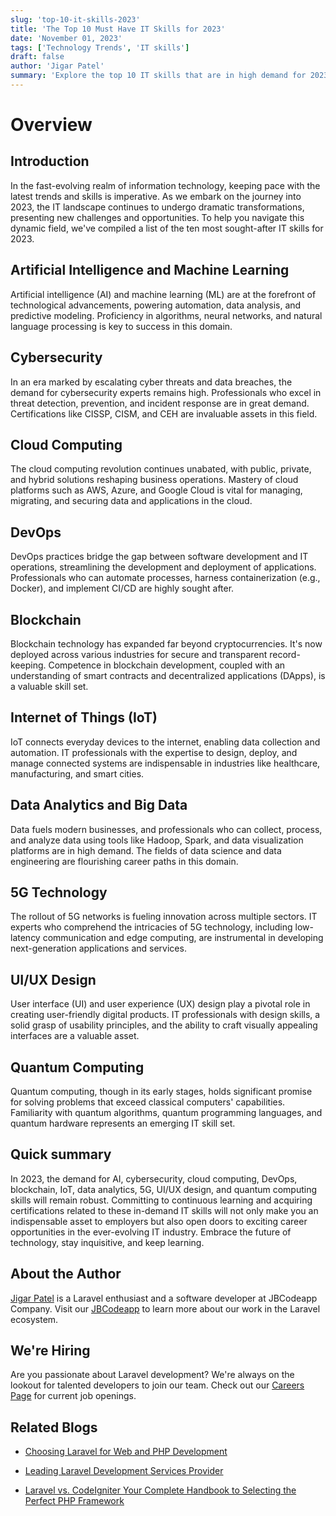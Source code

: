 ```yaml
---
slug: 'top-10-it-skills-2023'
title: 'The Top 10 Must Have IT Skills for 2023'
date: 'November 01, 2023'
tags: ['Technology Trends', 'IT skills']
draft: false
author: 'Jigar Patel'
summary: 'Explore the top 10 IT skills that are in high demand for 2023, ranging from artificial intelligence and cybersecurity to cloud computing and quantum computing.'
---
```


# Overview

<TOCInline toc={props.toc} exclude="Overview" toHeading={2} defaultimage="top-10-it-skills-2023" />

## Introduction

In the fast-evolving realm of information technology, keeping pace with the latest trends and skills is imperative. As we embark on the journey into 2023, the IT landscape continues to undergo dramatic transformations, presenting new challenges and opportunities. To help you navigate this dynamic field, we've compiled a list of the ten most sought-after IT skills for 2023.

## Artificial Intelligence and Machine Learning

Artificial intelligence (AI) and machine learning (ML) are at the forefront of technological advancements, powering automation, data analysis, and predictive modeling. Proficiency in algorithms, neural networks, and natural language processing is key to success in this domain.

## Cybersecurity

In an era marked by escalating cyber threats and data breaches, the demand for cybersecurity experts remains high. Professionals who excel in threat detection, prevention, and incident response are in great demand. Certifications like CISSP, CISM, and CEH are invaluable assets in this field.

## Cloud Computing

The cloud computing revolution continues unabated, with public, private, and hybrid solutions reshaping business operations. Mastery of cloud platforms such as AWS, Azure, and Google Cloud is vital for managing, migrating, and securing data and applications in the cloud.

## DevOps

DevOps practices bridge the gap between software development and IT operations, streamlining the development and deployment of applications. Professionals who can automate processes, harness containerization (e.g., Docker), and implement CI/CD are highly sought after.

## Blockchain

Blockchain technology has expanded far beyond cryptocurrencies. It's now deployed across various industries for secure and transparent record-keeping. Competence in blockchain development, coupled with an understanding of smart contracts and decentralized applications (DApps), is a valuable skill set.

## Internet of Things (IoT)

IoT connects everyday devices to the internet, enabling data collection and automation. IT professionals with the expertise to design, deploy, and manage connected systems are indispensable in industries like healthcare, manufacturing, and smart cities.

## Data Analytics and Big Data

Data fuels modern businesses, and professionals who can collect, process, and analyze data using tools like Hadoop, Spark, and data visualization platforms are in high demand. The fields of data science and data engineering are flourishing career paths in this domain.

## 5G Technology

The rollout of 5G networks is fueling innovation across multiple sectors. IT experts who comprehend the intricacies of 5G technology, including low-latency communication and edge computing, are instrumental in developing next-generation applications and services.

## UI/UX Design

User interface (UI) and user experience (UX) design play a pivotal role in creating user-friendly digital products. IT professionals with design skills, a solid grasp of usability principles, and the ability to craft visually appealing interfaces are a valuable asset.

## Quantum Computing

Quantum computing, though in its early stages, holds significant promise for solving problems that exceed classical computers' capabilities. Familiarity with quantum algorithms, quantum programming languages, and quantum hardware represents an emerging IT skill set.

## Quick summary

In 2023, the demand for AI, cybersecurity, cloud computing, DevOps, blockchain, IoT, data analytics, 5G, UI/UX design, and quantum computing skills will remain robust. Committing to continuous learning and acquiring certifications related to these in-demand IT skills will not only make you an indispensable asset to employers but also open doors to exciting career opportunities in the ever-evolving IT industry. Embrace the future of technology, stay inquisitive, and keep learning.

## About the Author

[Jigar Patel](https://expertlaravel.com) is a Laravel enthusiast and a software developer at JBCodeapp Company. Visit our [JBCodeapp](https://jbcodeapp.com) to learn more about our work in the Laravel ecosystem.

## We're Hiring

Are you passionate about Laravel development? We're always on the lookout for talented developers to join our team. Check out our [Careers Page](https://jbcodeapp.com/career) for current job openings.

## Related Blogs

- [Choosing Laravel for Web and PHP Development](laravel-web-php-development)

- [Leading Laravel Development Services Provider](leading-laravel-development-services-provider)

- [Laravel vs. CodeIgniter Your Complete Handbook to Selecting the Perfect PHP Framework](laravel-vs-codeigniter-complete-php-framework-guide)
